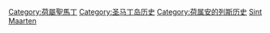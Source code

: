 [[Category:荷屬聖馬丁|Category:荷屬聖馬丁]]
[[Category:圣马丁岛历史|Category:圣马丁岛历史]]
[[Category:荷属安的列斯历史|Category:荷属安的列斯历史]]
[[Category:各島嶼歷史|Sint Maarten]]